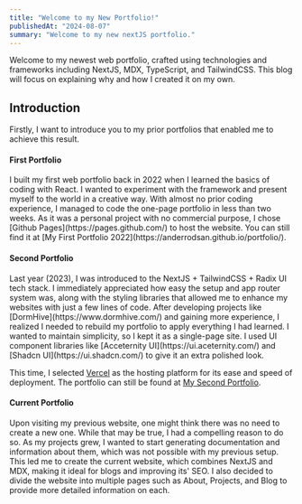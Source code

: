 ```yaml
---
title: "Welcome to my New Portfolio!"
publishedAt: "2024-08-07"
summary: "Welcome to my new nextJS portfolio."
---
```


Welcome to my newest web portfolio, crafted using technologies and frameworks including NextJS, MDX, TypeScript, and TailwindCSS. This blog will focus on explaining why and how I created it on my own.

<h2>Introduction</h2>
Firstly, I want to introduce you to my prior portfolios that enabled me to achieve
this result.

<h4>First Portfolio</h4>I built my first web portfolio back in 2022 when I
learned the basics of coding with React. I wanted to experiment with the
framework and present myself to the world in a creative way. With almost no
prior coding experience, I managed to code the one-page portfolio in less than
two weeks. As it was a personal project with no commercial purpose, I chose
[Github Pages](https://pages.github.com/) to host the website. You can still
find it at [My First Portfolio 2022](https://anderrodsan.github.io/portfolio/).

<LinkCard
  title="My First Portfolio 2022"
  href="https://anderrodsan.github.io/portfolio/"
/>

<h4>Second Portfolio</h4>
Last year (2023), I was introduced to the NextJS + TailwindCSS + Radix UI tech stack.
I immediately appreciated how easy the setup and app router system was, along with
the styling libraries that allowed me to enhance my websites with just a few lines
of code. After developing projects like [DormHive](https://www.dormhive.com/) and
gaining more experience, I realized I needed to rebuild my portfolio to apply everything
I had learned. I wanted to maintain simplicity, so I kept it as a single-page site.
I used UI component libraries like [Acceternity UI](https://ui.aceternity.com/) and
[Shadcn UI](https://ui.shadcn.com/) to give it an extra polished look.

This time, I selected [Vercel](https://vercel.com/) as the hosting platform for its ease and speed of deployment. The portfolio can still be found at [My Second Portfolio](https://andr-portfolio.vercel.app/).

<LinkCard
  title="My Second Portfolio"
  href="https://andr-portfolio.vercel.app/"
/>

<h4>Current Portfolio</h4>
Upon visiting my previous website, one might think there was no need to create a
new one. While that may be true, I had a compelling reason to do so. As my projects
grew, I wanted to start generating documentation and information about them, which
was not possible with my previous setup. This led me to create the current website,
which combines NextJS and MDX, making it ideal for blogs and improving its' SEO.
I also decided to divide the website into multiple pages such as About, Projects,
and Blog to provide more detailed information on each.
